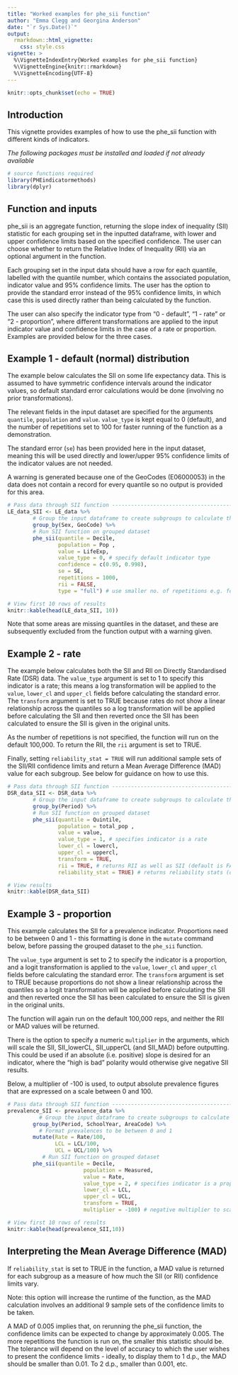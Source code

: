 ```yaml
---
title: "Worked examples for phe_sii function"
author: "Emma Clegg and Georgina Anderson"
date: "`r Sys.Date()`"
output: 
  rmarkdown::html_vignette:
    css: style.css
vignette: >
  %\VignetteIndexEntry{Worked examples for phe_sii function}
  %\VignetteEngine{knitr::rmarkdown}
  %\VignetteEncoding{UTF-8}
---
```


```r
knitr::opts_chunk$set(echo = TRUE)

```

## Introduction

This vignette provides examples of how to use the phe_sii function with different kinds of indicators.

*The following packages must be installed and loaded if not already available*

```r
# source functions required
library(PHEindicatormethods)
library(dplyr)
```

## Function and inputs

phe_sii is an aggregate function, returning the slope index of inequality (SII) statistic for each grouping set in the inputted dataframe, with lower and upper confidence limits based on the specified confidence. The user can choose whether to return the Relative Index of Inequality (RII) via an optional argument in the function.

Each grouping set in the input data should have a row for each quantile, labelled with the quantile number, which contains the associated population, indicator value and 95% confidence limits. The user has the option to provide the standard error instead of the 95% confidence limits, in which case this is used directly rather than being calculated by the function.

The user can also specify the indicator type from "0 - default", "1 - rate" or "2 - proportion", where different transformations are applied to the input indicator value and confidence limits in the case of a rate or proportion. Examples are provided below for the three cases.


## Example 1 - default (normal) distribution

The example below calculates the SII on some life expectancy data. This is assumed to have symmetric confidence intervals around the indicator values, so default standard error calculations would be done (involving no prior transformations).

The relevant fields in the input dataset are specified for the arguments `quantile`, `population` and `value`. `value_type` is kept equal to 0 (default), and the number of repetitions set to 100 for faster running of the function as a demonstration.

The standard error (`se`) has been provided here in the input dataset, meaning this will be used directly and lower/upper 95% confidence limits of the indicator values are not needed.  

A warning is generated because one of the GeoCodes (E06000053) in the data does not contain a record for every quantile so no output is provided for this area.


```r

# Pass data through SII function ---------------------------------------
LE_data_SII <- LE_data %>%
        # Group the input dataframe to create subgroups to calculate the SII for
        group_by(Sex, GeoCode) %>% 
        # Run SII function on grouped dataset
        phe_sii(quantile = Decile,
                population = Pop ,
                value = LifeExp,
                value_type = 0, # specify default indicator type
                confidence = c(0.95, 0.998),
                se = SE,
                repetitions = 1000,
                rii = FALSE,
                type = "full") # use smaller no. of repetitions e.g. for testing

# View first 10 rows of results
knitr::kable(head(LE_data_SII, 10))  

```

Note that some areas are missing quantiles in the dataset, and these are subsequently excluded from the function output with a warning given. 


## Example 2 - rate

The example below calculates both the SII and RII on Directly Standardised Rate (DSR) data. The `value_type` argument is set to 1 to specify this indicator is a rate; this means a log transformation will be applied to the `value`, `lower_cl` and `upper_cl` fields before calculating the standard error. The `transform` argument is set to TRUE because rates do not show a linear relationship across the quantiles so a log transformation will be applied before calculating the SII and then reverted once the SII has been calculated to ensure the SII is given in the original units.

As the number of repetitions is not specified, the function will run on the default 100,000. To return the RII, the `rii` argument is set to TRUE.

Finally, setting `reliability_stat = TRUE` will run additional sample sets of the SII/RII confidence limits and return a Mean Average Difference (MAD) value for each subgroup. See below for guidance on how to use this.

```r

# Pass data through SII function ---------------------------------------
DSR_data_SII <- DSR_data %>%
        # Group the input dataframe to create subgroups to calculate the SII for
        group_by(Period) %>% 
        # Run SII function on grouped dataset
        phe_sii(quantile = Quintile,
                population = total_pop ,
                value = value,
                value_type = 1, # specifies indicator is a rate
                lower_cl = lowercl,
                upper_cl = uppercl,
                transform = TRUE,
                rii = TRUE, # returns RII as well as SII (default is FALSE)
                reliability_stat = TRUE) # returns reliability stats (default is FALSE)

# View results
knitr::kable(DSR_data_SII)  

```


## Example 3 - proportion

This example calculates the SII for a prevalence indicator. Proportions need to be between 0 and 1 - this formatting is done in the `mutate` command below, before passing the grouped dataset to the `phe_sii` function.

The `value_type` argument is set to 2 to specify the indicator is a proportion, and a logit transformation is applied to the `value`, `lower_cl` and `upper_cl` fields before calculating the standard error. The `transform` argument is set to TRUE because proportions do not show a linear relationship across the quantiles so a logit transformation will be applied before calculating the SII and then reverted once the SII has been calculated to ensure the SII is given in the original units.

The function will again run on the default 100,000 reps, and neither the RII or MAD values will be returned.

There is the option to specify a numeric `multiplier` in the arguments, which will scale the SII, SII_lowerCL, SII_upperCL (and SII_MAD) before outputting. This could be used if an absolute (i.e. positive) slope is desired for an indicator, where the "high is bad" polarity would otherwise give negative SII results.  

Below, a multiplier of -100 is used, to output absolute prevalence figures that are expressed on a scale between 0 and 100.

```r

# Pass data through SII function ---------------------------------------
prevalence_SII <- prevalence_data %>%
          # Group the input dataframe to create subgroups to calculate the SII for
        group_by(Period, SchoolYear, AreaCode) %>% 
          # Format prevalences to be between 0 and 1
        mutate(Rate = Rate/100,
               LCL = LCL/100,
               UCL = UCL/100) %>% 
           # Run SII function on grouped dataset
        phe_sii(quantile = Decile,
                        population = Measured,
                        value = Rate,
                        value_type = 2, # specifies indicator is a proportion
                        lower_cl = LCL,
                        upper_cl = UCL,
                        transform = TRUE,
                        multiplier = -100) # negative multiplier to scale SII outputs

# View first 10 rows of results
knitr::kable(head(prevalence_SII,10)) 


```


## Interpreting the Mean Average Difference (MAD)

If `reliability_stat` is set to TRUE in the function, a MAD value is returned for each subgroup as a measure of how much the SII (or RII) confidence limits vary.

Note: this option will increase the runtime of the function, as the MAD calculation involves an additional 9 sample sets of the confidence limits to be taken.

A MAD of 0.005 implies that, on rerunning the phe_sii function, the confidence limits can be expected to change by approximately 0.005. The more repetitions the function is run on, the smaller this statistic should be. The tolerance will depend on the level of accuracy to which the user wishes to present the confidence limits - ideally, to display them to 1 d.p., the MAD should be smaller than 0.01. To 2 d.p., smaller than 0.001, etc.



